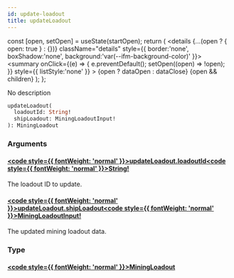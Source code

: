 ```yaml
---
id: update-loadout
title: updateLoadout
---
```









  const [open, setOpen] = useState(startOpen);
  return (
    <details {...(open ? { open: true } : {})} className="details" style={{ border:'none', boxShadow:'none', background:'var(--ifm-background-color)' }}>
      <summary
        onClick={(e) => {
          e.preventDefault();
          setOpen((open) => !open);
        }}
        style={{ listStyle:'none' }}
      >
      {open ? dataOpen : dataClose}
      </summary>
      {open && children}
    </details>
  );
};








No description


```graphql
updateLoadout(
  loadoutId: String!
  shipLoadout: MiningLoadoutInput!
): MiningLoadout
```




### Arguments

#### [<code style={{ fontWeight: 'normal' }}>updateLoadout.<b>loadoutId</b></code>](#)<Bullet />[<code style={{ fontWeight: 'normal' }}><b>String!</b></code>](/api/types/scalars/string) <Badge class="badge badge--secondary badge--non_null" text="non-null"/> <Badge class="badge badge--secondary " text="scalar"/> 
The loadout ID to update.


#### [<code style={{ fontWeight: 'normal' }}>updateLoadout.<b>shipLoadout</b></code>](#)<Bullet />[<code style={{ fontWeight: 'normal' }}><b>MiningLoadoutInput!</b></code>](/api/types/inputs/mining-loadout-input) <Badge class="badge badge--secondary badge--non_null" text="non-null"/> <Badge class="badge badge--secondary " text="input"/> 
The updated mining loadout data.


### Type

#### [<code style={{ fontWeight: 'normal' }}><b>MiningLoadout</b></code>](/api/types/objects/mining-loadout) <Badge class="badge badge--secondary " text="object"/>